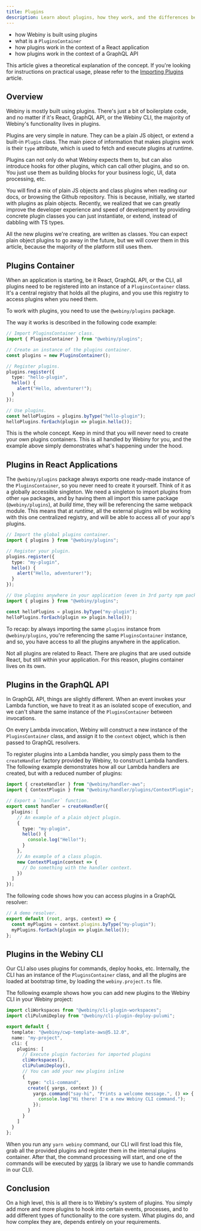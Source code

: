 ```yaml
---
title: Plugins
description: Learn about plugins, how they work, and the differences between frontend and backend environments.
---
```



<Alert type="success" title="WHAT YOU’LL LEARN">

- how Webiny is built using plugins
- what is a `PluginsContainer`
- how plugins work in the context of a React application
- how plugins work in the context of a GraphQL API

</Alert>

<Alert type="info">

This article gives a theoretical explanation of the concept. If you're looking for instructions on practical usage, please refer to the [Importing Plugins](../../core-development-concepts/basics/importing-plugins) article.

</Alert>

## Overview

Webiny is mostly built using plugins. There's just a bit of boilerplate code, and no matter if it's React, GraphQL API, or the Webiny CLI, the majority of Webiny's functionality lives in plugins.

Plugins are very simple in nature. They can be a plain JS object, or extend a built-in `Plugin` class. The main piece of information that makes plugins work is their `type` attribute, which is used to fetch and execute plugins at runtime.

Plugins can not only do what Webiny expects them to, but can also introduce hooks for other plugins, which can call other plugins, and so on. You just use them as building blocks for your business logic, UI, data processing, etc.

<Alert type="info" title="Good to know">

You will find a mix of plain JS objects and class plugins when reading our docs, or browsing the Github repository. This is because, initially, we started with plugins as plain objects. Recently, we realized that we can greatly improve the developer experience and speed of development by providing concrete plugin classes you can just instantiate, or extend, instead of dabbling with TS types.

All the new plugins we're creating, are written as classes. You can expect plain object plugins to go away in the future, but we will cover them in this article, because the majority of the platform still uses them.

</Alert>

## Plugins Container

When an application is starting, be it React, GraphQL API, or the CLI, all plugins need to be registered into an instance of a `PluginsContainer` class. It's a central registry that holds all the plugins, and you use this registry to access plugins when you need them.

To work with plugins, you need to use the `@webiny/plugins` package.

The way it works is described in the following code example:

```ts
// Import PluginsContainer class.
import { PluginsContainer } from "@webiny/plugins";

// Create an instance of the plugins container.
const plugins = new PluginsContainer();

// Register plugins.
plugins.register({
  type: "hello-plugin",
  hello() {
    alert("Hello, adventurer!");
  }
});

// Use plugins.
const helloPlugins = plugins.byType("hello-plugin");
helloPlugins.forEach(plugin => plugin.hello());
```

This is the whole concept. Keep in mind that you will never need to create your own plugins containers. This is all handled by Webiny for you, and the example above simply demonstrates what's happening under the hood.

## Plugins in React Applications

The `@webiny/plugins` package always exports one ready-made instance of the `PluginsContainer`, so you never need to create it yourself. Think of it as a globally accessible singleton. We need a singleton to import plugins from other `npm` packages, and by having them all import this same package (`@webiny/plugins`), at _build time_, they will be referencing the same webpack module. This means that at _runtime_, all the external plugins will be working with this one centralized registry, and will be able to access all of your app's plugins.

```ts Working With Plugins in React
// Import the global plugins container.
import { plugins } from "@webiny/plugins";

// Register your plugin.
plugins.register({
  type: "my-plugin",
  hello() {
    alert("Hello, adventurer!");
  }
});

// Use plugins anywhere in your application (even in 3rd party npm packages).
import { plugins } from "@webiny/plugins";

const helloPlugins = plugins.byType("my-plugin");
helloPlugins.forEach(plugin => plugin.hello());
```

To recap: by always importing the same `plugins` instance from `@webiny/plugins`, you're referencing the same `PluginsContainer` instance, and so, you have access to all the plugins anywhere in the application.

<Alert type="info" title="Why not use React Context to share plugins?">

Not all plugins are related to React. There are plugins that are used outside React, but still within your application. For this reason, plugins container lives on its own.

</Alert>

## Plugins in the GraphQL API

In GraphQL API, things are slightly different. When an event invokes your Lambda function, we have to treat it as an isolated scope of execution, and we can't share the same instance of the `PluginsContainer` between invocations.

On every Lambda invocation, Webiny will construct a new instance of the `PluginsContainer` class, and assign it to the `context` object, which is then passed to GraphQL resolvers.

To register plugins into a Lambda handler, you simply pass them to the `createHandler` factory provided by Webiny, to construct Lambda handlers. The following example demonstrates how all our Lambda handlers are created, but with a reduced number of plugins:

```ts Creating a Lambda Handler
import { createHandler } from "@webiny/handler-aws";
import { ContextPlugin } from "@webiny/handler/plugins/ContextPlugin";

// Export a `handler` function.
export const handler = createHandler({
  plugins: [
    // An example of a plain object plugin.
    {
      type: "my-plugin",
      hello() {
        console.log("Hello!");
      }
    },
    // An example of a class plugin.
    new ContextPlugin(context => {
      // Do something with the handler context.
    })
  ]
});
```

The following code shows how you can access plugins in a GraphQL resolver:

```ts Use Plugins in a GraphQL Resolver
// A demo resolver.
export default (root, args, context) => {
  const myPlugins = context.plugins.byType("my-plugin");
  myPlugins.forEach(plugin => plugin.hello());
};
```

## Plugins in the Webiny CLI

Our CLI also uses plugins for commands, deploy hooks, etc. Internally, the CLI has an instance of the `PluginsContainer` class, and all the plugins are loaded at bootstrap time, by loading the `webiny.project.ts` file.

The following example shows how you can add new plugins to the Webiny CLI in your Webiny project:

```ts webiny.project.ts
import cliWorkspaces from "@webiny/cli-plugin-workspaces";
import cliPulumiDeploy from "@webiny/cli-plugin-deploy-pulumi";

export default {
  template: "@webiny/cwp-template-aws@5.12.0",
  name: "my-project",
  cli: {
    plugins: [
      // Execute plugin factories for imported plugins
      cliWorkspaces(),
      cliPulumiDeploy(),
      // You can add your new plugins inline
      {
        type: "cli-command",
        create({ yargs, context }) {
          yargs.command("say-hi", "Prints a welcome message.", () => {
            console.log("Hi there! I'm a new Webiny CLI command.");
          });
        }
      }
    ]
  }
};
```

When you run any `yarn webiny` command, our CLI will first load this file, grab all the provided plugins and register them in the internal plugins container. After that, the command processing will start, and one of the commands will be executed by [yargs](https://www.npmjs.com/package/yargs) (a library we use to handle commands in our CLI).

## Conclusion

On a high level, this is all there is to Webiny's system of plugins. You simply add more and more plugins to hook into certain events, processes, and to add different types of functionality to the core system. What plugins do, and how complex they are, depends entirely on your requirements.
